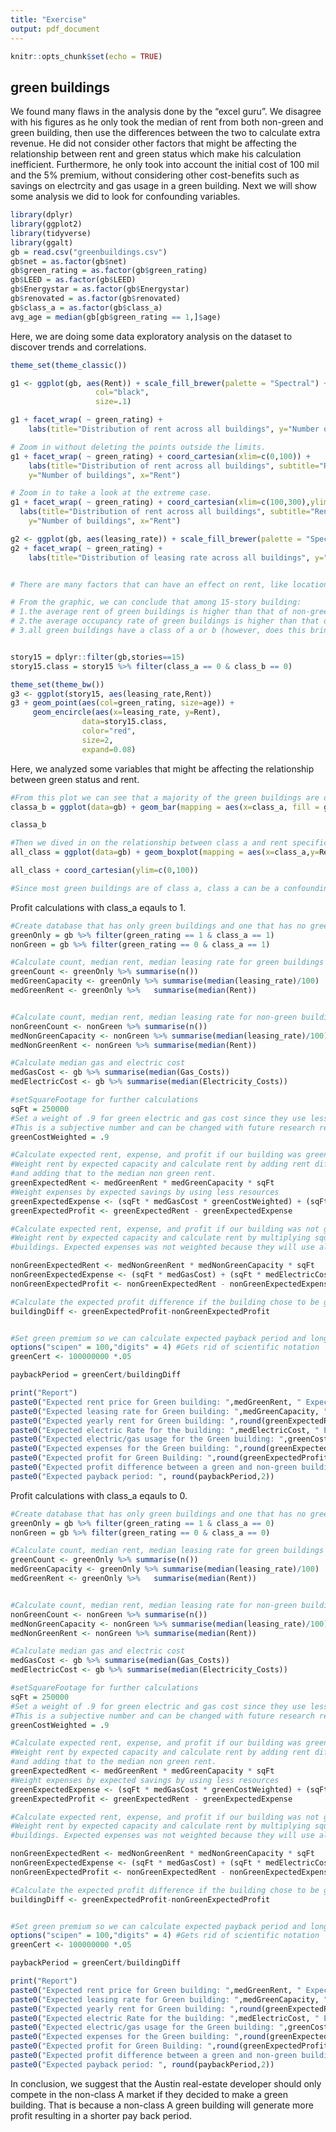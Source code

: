 ---
title: "Exercise"
output: pdf_document
---

```{r setup, include=FALSE}
knitr::opts_chunk$set(echo = TRUE)
```

## green buildings
We found many flaws in the analysis done by the "excel guru". We disagree with his figures as he only took the median of rent from both non-green and green building, then use the differences between the two to calculate extra revenue. He did not consider other factors that might be affecting the relationship between rent and green status which make his calculation inefficient. Furthermore, he only took into account the initial cost of 100 mil and the 5% premium, without considering other cost-benefits such as savings on electrcity and gas usage in a green building. Next we will show some analysis we did to look for confounding variables.

```{r}
library(dplyr)
library(ggplot2)
library(tidyverse)
library(ggalt)
gb = read.csv("greenbuildings.csv")
gb$net = as.factor(gb$net)
gb$green_rating = as.factor(gb$green_rating)
gb$LEED = as.factor(gb$LEED)
gb$Energystar = as.factor(gb$Energystar)
gb$renovated = as.factor(gb$renovated)
gb$class_a = as.factor(gb$class_a)
avg_age = median(gb[gb$green_rating == 1,]$age)
```

Here, we are doing some data exploratory analysis on the dataset to discover trends and correlations.
```{r}
theme_set(theme_classic())

g1 <- ggplot(gb, aes(Rent)) + scale_fill_brewer(palette = "Spectral") +                geom_histogram(aes(fill=stories),binwidth = 2, 
                   col="black", 
                   size=.1)

g1 + facet_wrap( ~ green_rating) + 
    labs(title="Distribution of rent across all buildings", y="Number of buildings", x="Rent")

# Zoom in without deleting the points outside the limits.
g1 + facet_wrap( ~ green_rating) + coord_cartesian(xlim=c(0,100)) +
    labs(title="Distribution of rent across all buildings", subtitle="Rent below $100",
    y="Number of buildings", x="Rent")

# Zoom in to take a look at the extreme case.
g1 + facet_wrap( ~ green_rating) + coord_cartesian(xlim=c(100,300),ylim=c(0,25)) +
  labs(title="Distribution of rent across all buildings", subtitle="Rent above $100",
    y="Number of buildings", x="Rent")

g2 <- ggplot(gb, aes(leasing_rate)) + scale_fill_brewer(palette = "Spectral") +                geom_density(aes(fill=factor(green_rating)), alpha=0.8)
g2 + facet_wrap( ~ green_rating) + 
    labs(title="Distribution of leasing rate across all buildings", y="Density", x="Leasing Rate")


# There are many factors that can have an effect on rent, like location, building quality, appliances and Other amenities, tenant/use mix, etc. Now we know that the target project is a new 15-story mixed-use building on East Cesar Chavez, just across I-35 from downtown. Since we have story information in the dataset, let's focus on the situation of 15-story buildings.

# From the graphic, we can conclude that among 15-story building:
# 1.the average rent of green buildings is higher than that of non-green buildings;
# 2.the average occupancy rate of green buildings is higher than that of non-green buildings;
# 3.all green buildings have a class of a or b (however, does this bring extra cost)?


story15 = dplyr::filter(gb,stories==15)
story15.class = story15 %>% filter(class_a == 0 & class_b == 0)

theme_set(theme_bw())
g3 <- ggplot(story15, aes(leasing_rate,Rent))
g3 + geom_point(aes(col=green_rating, size=age)) + 
     geom_encircle(aes(x=leasing_rate, y=Rent), 
                data=story15.class, 
                color="red", 
                size=2, 
                expand=0.08)
```

Here, we analyzed some variables that might be affecting the relationship between green status and rent.
```{r}
#From this plot we can see that a majority of the green buildings are of class a
classa_b = ggplot(data=gb) + geom_bar(mapping = aes(x=class_a, fill = green_rating),stat="count",position = "dodge")

classa_b

#Then we dived in on the relationship between class a and rent specifically and saw that class a building generally have a higher rent
all_class = ggplot(data=gb) + geom_boxplot(mapping = aes(x=class_a,y=Rent,color = green_rating))

all_class + coord_cartesian(ylim=c(0,100))

#Since most green buildings are of class a, class a can be a confounding variable that is also a part of the reason why rent increases in respect to green status. To adjust that, we can hold the class variable constant across buildings, and compute median rent from those buildings. 

```

Profit calculations with class_a eqauls to 1.
```{r}
#Create database that has only green buildings and one that has no green buildings
greenOnly = gb %>% filter(green_rating == 1 & class_a == 1)
nonGreen = gb %>% filter(green_rating == 0 & class_a == 1)

#Calculate count, median rent, median leasing rate for green buildings
greenCount <- greenOnly %>% summarise(n())
medGreenCapacity <- greenOnly %>% summarise(median(leasing_rate)/100)
medGreenRent <- greenOnly %>%   summarise(median(Rent))


#Calculate count, median rent, median leasing rate for non-green buildings
nonGreenCount <- nonGreen %>% summarise(n())
medNonGreenCapacity <- nonGreen %>% summarise(median(leasing_rate)/100)
medNonGreenRent <- nonGreen %>% summarise(median(Rent))

#Calculate median gas and electric cost 
medGasCost <- gb %>% summarise(median(Gas_Costs))
medElectricCost <- gb %>% summarise(median(Electricity_Costs))

#setSquareFootage for further calculations
sqFt = 250000
#Set a weight of .9 for green electric and gas cost since they use less than non-green buildings. 
#This is a subjective number and can be changed with future research regarding how much will actually be saved
greenCostWeighted = .9

#Calculate expected rent, expense, and profit if our building was green
#Weight rent by expected capacity and calculate rent by adding rent diff b/w green/non green buildings
#and adding that to the median non green rent. 
greenExpectedRent <- medGreenRent * medGreenCapacity * sqFt
#Weight expenses by expected savings by using less resources
greenExpectedExpense <- (sqFt * medGasCost * greenCostWeighted) + (sqFt * medElectricCost * greenCostWeighted)
greenExpectedProfit <- greenExpectedRent - greenExpectedExpense

#Calculate expected rent, expense, and profit if our building was not green. 
#Weight rent by expected capacity and calculate rent by multiplying square feet by median rent of non green
#buildings. Expected expenses was not weighted because they will use all resources.

nonGreenExpectedRent <- medNonGreenRent * medNonGreenCapacity * sqFt
nonGreenExpectedExpense <- (sqFt * medGasCost) + (sqFt * medElectricCost)
nonGreenExpectedProfit <- nonGreenExpectedRent - nonGreenExpectedExpense

#Calculate the expected profit difference if the building chose to be green
buildingDiff <- greenExpectedProfit-nonGreenExpectedProfit


#Set green premium so we can calculate expected payback period and long-haul profits
options("scipen" = 100,"digits" = 4) #Gets rid of scientific notation
greenCert <- 100000000 *.05

paybackPeriod = greenCert/buildingDiff

print("Report")
paste0("Expected rent price for Green building: ",medGreenRent, " Expected rent price for Non-Green building:",medNonGreenRent )
paste0("Expected leasing rate for Green building: ",medGreenCapacity, " Expected rent price for Non-Green building:",medNonGreenCapacity )
paste0("Expected yearly rent for Green building: ",round(greenExpectedRent,2), " Expected yearly rent for Non-Green building:", round(nonGreenExpectedRent,2))
paste0("Expected electric Rate for the building: ",medElectricCost, " Expected gas Rate for the building: ",medGasCost )
paste0("Expected electric/gas usage for the Green building: ",greenCostWeighted, " Expected electric/gas usage for the Non-Green Building: 1" )
paste0("Expected expenses for the Green building: ",round(greenExpectedExpense,2), " Expected expenses for the Non-Green building: ",round(nonGreenExpectedExpense,2 ))
paste0("Expected profit for Green Building: ",round(greenExpectedProfit,2), " Expected profit for Non-Green Building: ",round(nonGreenExpectedProfit,2) )
paste0("Expected profit difference between a green and non-green building: ", round(buildingDiff,2))
paste0("Expected payback period: ", round(paybackPeriod,2))

```

Profit calculations with class_a eqauls to 0.
```{r}
#Create database that has only green buildings and one that has no green buildings
greenOnly = gb %>% filter(green_rating == 1 & class_a == 0)
nonGreen = gb %>% filter(green_rating == 0 & class_a == 0)

#Calculate count, median rent, median leasing rate for green buildings
greenCount <- greenOnly %>% summarise(n())
medGreenCapacity <- greenOnly %>% summarise(median(leasing_rate)/100)
medGreenRent <- greenOnly %>%   summarise(median(Rent))


#Calculate count, median rent, median leasing rate for non-green buildings
nonGreenCount <- nonGreen %>% summarise(n())
medNonGreenCapacity <- nonGreen %>% summarise(median(leasing_rate)/100)
medNonGreenRent <- nonGreen %>% summarise(median(Rent))

#Calculate median gas and electric cost 
medGasCost <- gb %>% summarise(median(Gas_Costs))
medElectricCost <- gb %>% summarise(median(Electricity_Costs))

#setSquareFootage for further calculations
sqFt = 250000
#Set a weight of .9 for green electric and gas cost since they use less than non-green buildings. 
#This is a subjective number and can be changed with future research regarding how much will actually be saved
greenCostWeighted = .9

#Calculate expected rent, expense, and profit if our building was green
#Weight rent by expected capacity and calculate rent by adding rent diff b/w green/non green buildings
#and adding that to the median non green rent. 
greenExpectedRent <- medGreenRent * medGreenCapacity * sqFt
#Weight expenses by expected savings by using less resources
greenExpectedExpense <- (sqFt * medGasCost * greenCostWeighted) + (sqFt * medElectricCost * greenCostWeighted)
greenExpectedProfit <- greenExpectedRent - greenExpectedExpense

#Calculate expected rent, expense, and profit if our building was not green. 
#Weight rent by expected capacity and calculate rent by multiplying square feet by median rent of non green
#buildings. Expected expenses was not weighted because they will use all resources.

nonGreenExpectedRent <- medNonGreenRent * medNonGreenCapacity * sqFt
nonGreenExpectedExpense <- (sqFt * medGasCost) + (sqFt * medElectricCost)
nonGreenExpectedProfit <- nonGreenExpectedRent - nonGreenExpectedExpense

#Calculate the expected profit difference if the building chose to be green
buildingDiff <- greenExpectedProfit-nonGreenExpectedProfit


#Set green premium so we can calculate expected payback period and long-haul profits
options("scipen" = 100,"digits" = 4) #Gets rid of scientific notation
greenCert <- 100000000 *.05

paybackPeriod = greenCert/buildingDiff

print("Report")
paste0("Expected rent price for Green building: ",medGreenRent, " Expected rent price for Non-Green building:",medNonGreenRent )
paste0("Expected leasing rate for Green building: ",medGreenCapacity, " Expected rent price for Non-Green building:",medNonGreenCapacity )
paste0("Expected yearly rent for Green building: ",round(greenExpectedRent,2), " Expected yearly rent for Non-Green building:", round(nonGreenExpectedRent,2))
paste0("Expected electric Rate for the building: ",medElectricCost, " Expected gas Rate for the building: ",medGasCost )
paste0("Expected electric/gas usage for the Green building: ",greenCostWeighted, " Expected electric/gas usage for the Non-Green Building: 1" )
paste0("Expected expenses for the Green building: ",round(greenExpectedExpense,2), " Expected expenses for the Non-Green building: ",round(nonGreenExpectedExpense,2 ))
paste0("Expected profit for Green Building: ",round(greenExpectedProfit,2), " Expected profit for Non-Green Building: ",round(nonGreenExpectedProfit,2) )
paste0("Expected profit difference between a green and non-green building: ", round(buildingDiff,2))
paste0("Expected payback period: ", round(paybackPeriod,2))
```

In conclusion, we suggest that the Austin real-estate developer should only compete in the non-class A market if they decided to make a green building. That is because a non-class A green building will generate more profit resulting in a shorter pay back period. 
